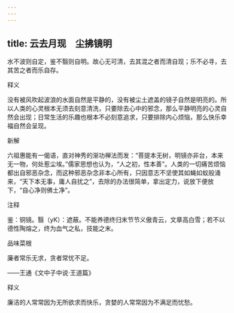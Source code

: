 ```yaml
---
---
---
```

title: 云去月现　尘拂镜明
---



水不波则自定，鉴不翳则自明。故心无可清，去其混之者而清自现；乐不必寻，去其苦之者而乐自存。

释义

没有被风吹起波浪的水面自然是平静的，没有被尘土遮盖的镜子自然是明亮的。所以人类的心灵根本无须去刻意清洗，只要除去心中的邪念，那么平静明亮的心灵自然会出现；日常生活的乐趣也根本不必刻意追求，只要排除内心烦恼，那么快乐幸福自然会呈现。

新解

六祖惠能有一偈语，直对神秀的渐功禅法而发：“菩提本无树，明镜亦非台，本来无一物，何处惹尘埃。”儒家思想也认为，“人之初，性本善”。人类的一切痛苦烦恼都出自邪恶杂念，而这种邪恶杂念非本心所有，只因意志不坚使其如蝇如蚁般涌来，“天下本无事，庸人自扰之”，去除的办法很简单，拿出定力，说放下便放下，“自心净则佛土净”。

注释

鉴：铜镜。翳（yK）：遮蔽。不能养德终归末节节义傲青云，文章高白雪；若不以德性陶熔之，终为血气之私，技能之末。

品味菜根

廉者常乐无求，贪者常忧不足。

——王通《文中子中说·王道篇》

释义

廉洁的人常常因为无所欲求而快乐，贪婪的人常常因为不满足而忧愁。